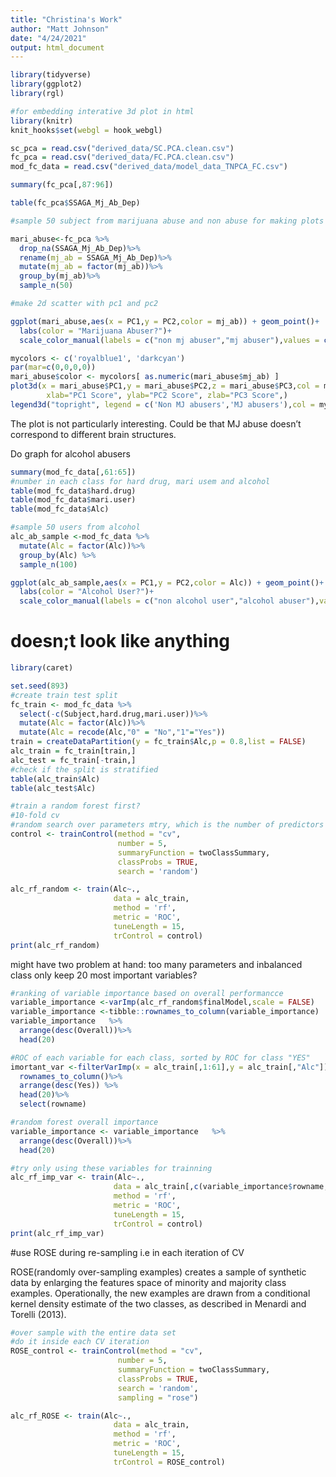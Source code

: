 ```yaml
---
title: "Christina's Work"
author: "Matt Johnson"
date: "4/24/2021"
output: html_document
---
```


```r
library(tidyverse)
library(ggplot2)
library(rgl)

```

```r
#for embedding interative 3d plot in html
library(knitr)
knit_hooks$set(webgl = hook_webgl)
```


```r
sc_pca = read.csv("derived_data/SC.PCA.clean.csv")
fc_pca = read.csv("derived_data/FC.PCA.clean.csv")
mod_fc_data = read.csv("derived_data/model_data_TNPCA_FC.csv")
```

```r
summary(fc_pca[,87:96])
```

```r
table(fc_pca$SSAGA_Mj_Ab_Dep)
```

```r
#sample 50 subject from marijuana abuse and non abuse for making plots

mari_abuse<-fc_pca %>%
  drop_na(SSAGA_Mj_Ab_Dep)%>%
  rename(mj_ab = SSAGA_Mj_Ab_Dep)%>%
  mutate(mj_ab = factor(mj_ab))%>%
  group_by(mj_ab)%>%
  sample_n(50)
```

```r
#make 2d scatter with pc1 and pc2

ggplot(mari_abuse,aes(x = PC1,y = PC2,color = mj_ab)) + geom_point()+
  labs(color = "Marijuana Abuser?")+
  scale_color_manual(labels = c("non mj abuser","mj abuser"),values = c("#F8766D","#00BFC4"))
```

```r
mycolors <- c('royalblue1', 'darkcyan')
par(mar=c(0,0,0,0))
mari_abuse$color <- mycolors[ as.numeric(mari_abuse$mj_ab) ]
plot3d(x = mari_abuse$PC1,y = mari_abuse$PC2,z = mari_abuse$PC3,col = mari_abuse$color,
        xlab="PC1 Score", ylab="PC2 Score", zlab="PC3 Score",)
legend3d("topright", legend = c('Non MJ abusers','MJ abusers'),col = mycolors)
```

The plot is not particularly interesting. Could be that MJ abuse doesn't correspond to different brain structures.

Do graph for alcohol abusers

```r
summary(mod_fc_data[,61:65])
#number in each class for hard drug, mari usem and alcohol
table(mod_fc_data$hard.drug)
table(mod_fc_data$mari.user)
table(mod_fc_data$Alc)

```

```r
#sample 50 users from alcohol
alc_ab_sample <-mod_fc_data %>%
  mutate(Alc = factor(Alc))%>%
  group_by(Alc) %>%
  sample_n(100)
```

```r
ggplot(alc_ab_sample,aes(x = PC1,y = PC2,color = Alc)) + geom_point()+
  labs(color = "Alcohol User?")+
  scale_color_manual(labels = c("non alcohol user","alcohol abuser"),values = c("#F8766D","#00BFC4"))
```

# doesn;t look like anything

```r
library(caret)

set.seed(893)
#create train test split
fc_train <- mod_fc_data %>%
  select(-c(Subject,hard.drug,mari.user))%>%
  mutate(Alc = factor(Alc))%>%
  mutate(Alc = recode(Alc,"0" = "No","1"="Yes"))
train = createDataPartition(y = fc_train$Alc,p = 0.8,list = FALSE)
alc_train = fc_train[train,]
alc_test = fc_train[-train,]
#check if the split is stratified
table(alc_train$Alc)
table(alc_test$Alc)
```

```r
#train a random forest first?
#10-fold cv
#random search over parameters mtry, which is the number of predictors given to each tree
control <- trainControl(method = "cv",
                        number = 5,
                        summaryFunction = twoClassSummary,
                        classProbs = TRUE,
                        search = 'random')

alc_rf_random <- train(Alc~.,
                       data = alc_train,
                       method = 'rf',
                       metric = 'ROC',
                       tuneLength = 15,
                       trControl = control)
print(alc_rf_random)
```

might have two problem at hand: too many parameters and inbalanced class
only keep 20 most important variables?

```r
#ranking of variable importance based on overall performancce
variable_importance <-varImp(alc_rf_random$finalModel,scale = FALSE)
variable_importance <-tibble::rownames_to_column(variable_importance)
variable_importance   %>%
  arrange(desc(Overall))%>%
  head(20)
```

```r
#ROC of each variable for each class, sorted by ROC for class "YES"
imortant_var <-filterVarImp(x = alc_train[,1:61],y = alc_train[,"Alc"])%>%
  rownames_to_column()%>%
  arrange(desc(Yes)) %>%
  head(20)%>%
  select(rowname)

#random forest overall importance
variable_importance <- variable_importance   %>%
  arrange(desc(Overall))%>%
  head(20)

#try only using these variables for trainning
alc_rf_imp_var <- train(Alc~.,
                       data = alc_train[,c(variable_importance$rowname,"Alc")],
                       method = 'rf',
                       metric = 'ROC',
                       tuneLength = 15,
                       trControl = control)
print(alc_rf_imp_var)
```

#use ROSE during re-sampling i.e in each iteration of CV

ROSE(randomly over-sampling examples) creates a sample of synthetic data by enlarging the features space of minority and majority class examples. Operationally, the new examples are drawn from a conditional kernel density estimate of the two classes, as described in Menardi and Torelli (2013).

```r
#over sample with the entire data set
#do it inside each CV iteration
ROSE_control <- trainControl(method = "cv",
                        number = 5,
                        summaryFunction = twoClassSummary,
                        classProbs = TRUE,
                        search = 'random',
                        sampling = "rose")

alc_rf_ROSE <- train(Alc~.,
                       data = alc_train,
                       method = 'rf',
                       metric = 'ROC',
                       tuneLength = 15,
                       trControl = ROSE_control)

```

